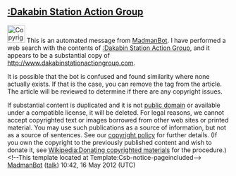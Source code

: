 <article id="35838011" title=User talk:Drapertony>
	<talkpage id="35838011" title="User talk:Drapertony">

==[[:Dakabin Station Action Group]]==
[[Image:Copyright-problem.svg|left|40px|alt=|link=]]
This is an automated message from [[User:MadmanBot|MadmanBot]].  I have performed a web search with the contents of [[:Dakabin Station Action Group]], and it appears to be a substantial copy of http://www.dakabinstationactiongroup.com. 

It is possible that the bot is confused and found similarity where none actually exists. If that is the case, you can remove the tag from the article. The article will be reviewed to determine if there are any copyright issues.

If substantial content is duplicated and it is not [[Wikipedia:Public domain|public domain]] or available under a compatible license, it will be deleted. For legal reasons, we cannot accept copyrighted text or images borrowed from other web sites or printed material. You may use such publications as a source of information, but not as a source of sentences. See our [[Wikipedia:Copyrights|copyright policy]] for further details. (If you own the copyright to the previously published content and wish to donate it, see [[Wikipedia:Donating copyrighted materials]] for the procedure.)&lt;!--This template located at Template:Csb-notice-pageincluded--&gt; [[User:MadmanBot|MadmanBot]] ([[User talk:MadmanBot|talk]]) 10:42, 16 May 2012 (UTC)
	</talkpage>
</article>